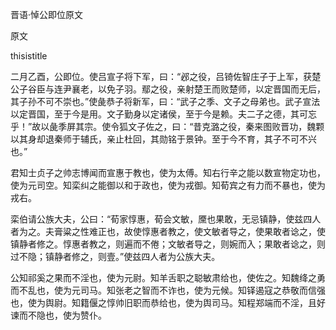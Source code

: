 


晋语·悼公即位原文

原文

thisistitle

二月乙酉，公即位。使吕宣子将下军，曰：“邲之役，吕锜佐智庄子于上军，获楚公子谷臣与连尹襄老，以免子羽。鄢之役，亲射楚王而败楚师，以定晋国而无后，其子孙不可不崇也。”使彘恭子将新军，曰：“武子之季、文子之母弟也。武子宣法以定晋国，至于今是用。文子勤身以定诸侯，至于今是赖。夫二子之德，其可忘乎！”故以彘季屏其宗。使令狐文子佐之，曰：“昔克潞之役，秦来图败晋功，魏颗以其身却退秦师于辅氏，亲止杜回，其勋铭于景钟。至于今不育，其子不可不兴也。”

君知士贞子之帅志博闻而宣惠于教也，使为太傅。知右行辛之能以数宣物定功也，使为元司空。知栾纠之能御以和于政也，使为戎御。知荀宾之有力而不暴也，使为戎右。

栾伯请公族大夫，公曰：“荀家惇惠，荀会文敏，黡也果敢，无忌镇静，使兹四人者为之。夫膏粱之性难正也，故使惇惠者教之，使文敏者导之，使果敢者谂之，使镇静者修之。惇惠者教之，则遍而不倦；文敏者导之，则婉而入；果敢者谂之，则过不隐；镇静者修之，则壹。”使兹四人者为公族大夫。

公知祁奚之果而不淫也，使为元尉。知羊舌职之聪敏肃给也，使佐之。知魏绛之勇而不乱也，使为元司马。知张老之智而不诈也，使为元候。知铎遏寇之恭敬而信强也，使为舆尉。知籍偃之惇帅旧职而恭给也，使为舆司马。知程郑端而不淫，且好谏而不隐也，使为赞仆。

